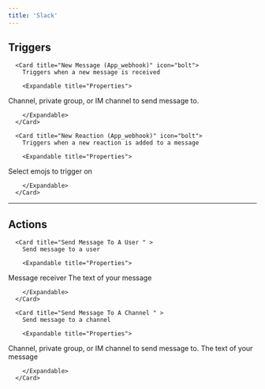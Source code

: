 ```yaml
---
title: 'Slack'
---
```


## Triggers


      <Card title="New Message (App_webhook)" icon="bolt">
        Triggers when a new message is received

        <Expandable title="Properties">
          
<ResponseField name="Authentication" required type="Oauth2">

</ResponseField>
            
<ResponseField name="Channel" required type="Dropdown">
Channel, private group, or IM channel to send message to.
</ResponseField>
              
        </Expandable>
      </Card>
  
      <Card title="New Reaction (App_webhook)" icon="bolt">
        Triggers when a new reaction is added to a message

        <Expandable title="Properties">
          
<ResponseField name="Authentication" required type="Oauth2">

</ResponseField>
            
<ResponseField name="Emojis (E.g fire, smile)"  type="Array">
Select emojs to trigger on
</ResponseField>
              
        </Expandable>
      </Card>
  

---

## Actions


      <Card title="Send Message To A User " >
        Send message to a user

        <Expandable title="Properties">
          
<ResponseField name="Authentication" required type="Oauth2">

</ResponseField>
            
<ResponseField name="User" required type="Dropdown">
Message receiver
</ResponseField>
            
<ResponseField name="Message" required type="Long_text">
The text of your message
</ResponseField>
              
        </Expandable>
      </Card>
  
      <Card title="Send Message To A Channel " >
        Send message to a channel

        <Expandable title="Properties">
          
<ResponseField name="Authentication" required type="Oauth2">

</ResponseField>
            
<ResponseField name="Channel" required type="Dropdown">
Channel, private group, or IM channel to send message to.
</ResponseField>
            
<ResponseField name="Message" required type="Long_text">
The text of your message
</ResponseField>
              
        </Expandable>
      </Card>
  
